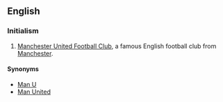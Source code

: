==English==

===Initialism===
{{rfc-header|Initialism}}
{{head|en|initialism}}

# {{lb|en|soccer}} [[w:Manchester United Football Club|Manchester United Football Club]], a famous English football club from [[Manchester]].

====Synonyms====
* [[Man U]]
* [[Man United]]
